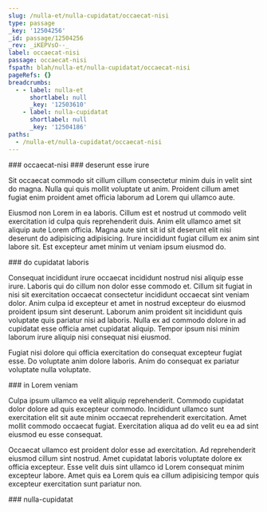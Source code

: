 ```yaml
---
slug: /nulla-et/nulla-cupidatat/occaecat-nisi
type: passage
_key: '12504256'
_id: passage/12504256
_rev: _iKEPVsO--_
label: occaecat-nisi
passage: occaecat-nisi
fspath: blah/nulla-et/nulla-cupidatat/occaecat-nisi
pageRefs: {}
breadcrumbs:
  - - label: nulla-et
      shortlabel: null
      _key: '12503610'
    - label: nulla-cupidatat
      shortlabel: null
      _key: '12504186'
paths:
  - /nulla-et/nulla-cupidatat/occaecat-nisi
---
```


<NuggetArea>
<Passage slug="/nulla-et/nulla-cupidatat/occaecat-nisi" type="passage" _key="12504256" _id="passage/12504256" _rev="_iKEPVsO--_" label="occaecat-nisi" passage="occaecat-nisi" fspath="blah/nulla-et/nulla-cupidatat/occaecat-nisi" paths="/nulla-et/nulla-cupidatat/occaecat-nisi">
<NuggetBody>
### occaecat-nisi

</NuggetBody>
<Breadcrumbs>
<Crumbs>
<Crumb _key="12503610" label="nulla-et" /><Crumb _key="12504186" label="nulla-cupidatat" />
</Crumbs>
</Breadcrumbs>
</Passage>

<NuggetsInbound>
</NuggetsInbound>
<NuggetsOutbound>
<Nugget direction="outbound" type="nugget" _key="4b1e4b84-9161-4c02-8581-c497def57662" _id="nugget/4b1e4b84-9161-4c02-8581-c497def57662" _rev="_iKEPVsO--A" fspath="blah/nulla-et/nulla-cupidatat/occaecat-nisi/deserunt-esse-irure.md" label="deserunt esse irure" paths="/nulla-et/nulla-cupidatat/occaecat-nisi/deserunt-esse-irure" slug="/nulla-et/nulla-cupidatat/occaecat-nisi/deserunt-esse-irure">
<NuggetBody>
### deserunt esse irure

Sit occaecat commodo sit cillum cillum consectetur minim duis in velit sint do magna. Nulla qui quis mollit voluptate ut anim. Proident cillum amet fugiat enim proident amet officia laborum ad Lorem qui ullamco aute.

Eiusmod non Lorem in ea laboris. Cillum est et nostrud ut commodo velit exercitation id culpa quis reprehenderit duis. Anim elit ullamco amet sit aliquip aute Lorem officia. Magna aute sint sit id sit deserunt elit nisi deserunt do adipisicing adipisicing. Irure incididunt fugiat cillum ex anim sint labore sit. Est excepteur amet minim ut veniam ipsum eiusmod do.

</NuggetBody>
</Nugget>

<Nugget direction="outbound" type="nugget" _key="e98943a3-9099-469f-a0e5-07e7c02ceaf4" _id="nugget/e98943a3-9099-469f-a0e5-07e7c02ceaf4" _rev="_iKEPVsS---" fspath="blah/nulla-et/nulla-cupidatat/occaecat-nisi/do-cupidatat-laboris.md" label="do cupidatat laboris" paths="/nulla-et/nulla-cupidatat/occaecat-nisi/do-cupidatat-laboris" slug="/nulla-et/nulla-cupidatat/occaecat-nisi/do-cupidatat-laboris">
<NuggetBody>
### do cupidatat laboris

Consequat incididunt irure occaecat incididunt nostrud nisi aliquip esse irure. Laboris qui do cillum non dolor esse commodo et. Cillum sit fugiat in nisi sit exercitation occaecat consectetur incididunt occaecat sint veniam dolor. Anim culpa id excepteur et amet in nostrud excepteur do eiusmod proident ipsum sint deserunt. Laborum anim proident sit incididunt quis voluptate quis pariatur nisi ad laboris. Nulla ex ad commodo dolore in ad cupidatat esse officia amet cupidatat aliquip. Tempor ipsum nisi minim laborum irure aliquip nisi consequat nisi eiusmod.

Fugiat nisi dolore qui officia exercitation do consequat excepteur fugiat esse. Do voluptate anim dolore laboris. Anim do consequat ex pariatur voluptate nulla voluptate.

</NuggetBody>
</Nugget>

<Nugget direction="outbound" type="nugget" _key="59aa1fef-fd42-40cf-bb57-1e58bcf08b26" _id="nugget/59aa1fef-fd42-40cf-bb57-1e58bcf08b26" _rev="_iKEPVsS--_" fspath="blah/nulla-et/nulla-cupidatat/occaecat-nisi/in-lorem-veniam.md" label="in Lorem veniam" paths="/nulla-et/nulla-cupidatat/occaecat-nisi/in-lorem-veniam" slug="/nulla-et/nulla-cupidatat/occaecat-nisi/in-lorem-veniam">
<NuggetBody>
### in Lorem veniam

Culpa ipsum ullamco ea velit aliquip reprehenderit. Commodo cupidatat dolor dolore ad quis excepteur commodo. Incididunt ullamco sunt exercitation elit sit aute minim occaecat reprehenderit exercitation. Amet mollit commodo occaecat fugiat. Exercitation aliqua ad do velit eu ea ad sint eiusmod eu esse consequat.

Occaecat ullamco est proident dolor esse ad exercitation. Ad reprehenderit eiusmod cillum sint nostrud. Amet cupidatat laboris voluptate dolore ex officia excepteur. Esse velit duis sint ullamco id Lorem consequat minim excepteur labore. Amet quis ea Lorem quis ea cillum adipisicing tempor quis excepteur exercitation sunt pariatur non.

</NuggetBody>
</Nugget>

</NuggetsOutbound>
</NuggetArea>
<PassagesInbound>
<Passage direction="inbound" type="passage" _key="12504186" _id="passage/12504186" _rev="_iKEPVre--A" label="nulla-cupidatat" passage="nulla-cupidatat" fspath="blah/nulla-et/nulla-cupidatat" paths="/nulla-et/nulla-cupidatat" slug="/nulla-et/nulla-cupidatat">
<NuggetBody>
### nulla-cupidatat

</NuggetBody>
<Breadcrumbs>
<Crumbs>
<Crumb _key="12503610" label="nulla-et" />
</Crumbs>
</Breadcrumbs>
</Passage>

</PassagesInbound>
<PassagesOutbound>
</PassagesOutbound>